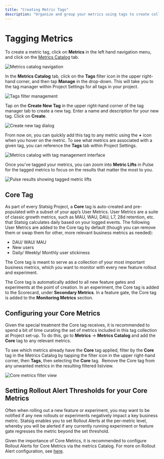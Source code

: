 ```yaml
---
title: "Creating Metric Tags"
description: "Organize and group your metrics using tags to create collections for easier experiment analysis and monitoring."
---
```


# Tagging Metrics 

To create a metric tag, click on **Metrics** in the left hand navigation menu, and click on the [Metrics Catalog](https://console.statsig.com/4TLCtqzctSqusYcQljJLJE/metrics/metrics_catalog) tab. 

![Metrics catalog navigation](/images/metrics/metrics-catalog-navigation.png)

In the **Metrics Catalog** tab, click on the **Tags** filter icon in the upper right-hand corner, and then tap **Manage** in the drop-down. This will take you to the tag manager within Project Settings for all tags in your project.

![Tags filter management](/images/metrics/tags-filter-management.png)

Tap on the **Create New Tag** in the upper right-hand corner of the tag manager tab to create a new tag. Enter a name and description for your new tag. Click on **Create**. 

![Create new tag dialog](/images/metrics/create-new-tag-dialog.png)

From now on, you can quickly add this tag to any metric using the **+** icon when you hover on the metric. To see what metrics are associated with a given tag, you can reference the **Tags** tab within Project Settings. 

![Metrics catalog with tag management interface](/images/metrics/metrics-catalog-tag-interface.png)

Once you've tagged your metrics, you can zoom into **Metric Lifts** in Pulse for the tagged metrics to focus on the results that matter the most to you.

![Pulse results showing tagged metric lifts](/images/metrics/pulse-tagged-metric-lifts.png)


## Core Tag 

As part of every Statsig Project, a **Core** tag is auto-created and pre-populated with a subset of your app’s User Metrics. User Metrics are a suite of classic growth metrics, such as MAU, WAU, DAU, L7, 28d retention, etc. that Statsig calculates daily based on your logged events. The following User Metrics are added to the Core tag by default (though you can remove them or swap them for other, more relevant business metrics as needed): 

- DAU/ WAU/ MAU
- New users
- Daily/ Weekly/ Monthly user stickiness 

The Core tag is meant to serve as a collection of your most important business metrics, which you want to monitor with every new feature rollout and experiment. 

The Core tag is automatically added to all new feature gates and experiments at the point of creation. In an experiment, the Core tag is added to the Scorecard, under **Secondary Metrics**. In a feature gate, the Core tag is added to the **Monitoring Metrics** section.

## Configuring your Core Metrics
Given the special treatment the Core tag receives, it is recommended to spend a bit of time curating the set of metrics included in this tag collection at Project set-up. To do this, go to **Metrics** → **Metrics Catalog** and add the **Core** tag to any relevant metrics.

To see which metrics already have the **Core** tag applied, filter by the **Core** tag in the Metrics Catalog by tapping the filter icon in the upper right-hand corner, then **Tags**, then selecting the **Core** tag.  Remove the Core tag from any unwanted metrics in the resulting filtered listview.

![Core metrics filter view](/images/metrics/core-metrics-filter-view.png)

## Setting Rollout Alert Thresholds for your Core Metrics 
Often when rolling out a new feature or experiment, you may want to be notified if any new rollouts or experiments negatively impact a key business metric. Statsig enables you to set Rollout Alerts at the per-metric level, whereby you will be alerted if any currently running experiment or feature gate regresses the metric beyond the set threshold.

Given the importance of Core Metrics, it is recommended to configure Rollout Alerts for Core Metrics via the metrics Catalog. For more on Rollout Alert configuration, see [here](/metrics/rollout-alerts).
